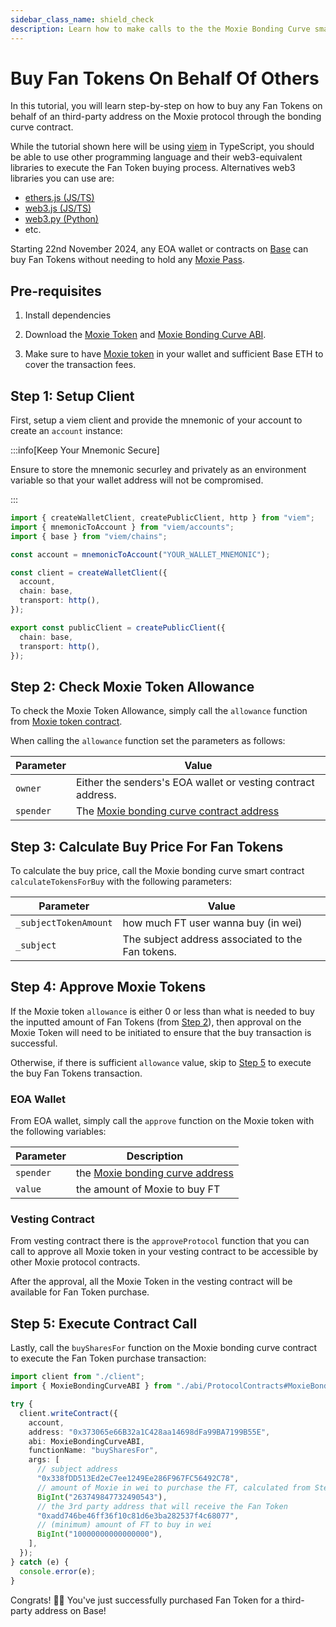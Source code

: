 ```yaml
---
sidebar_class_name: shield_check
description: Learn how to make calls to the the Moxie Bonding Curve smart contract to buy fan tokens on behalf of other address.
---
```



# Buy Fan Tokens On Behalf Of Others

In this tutorial, you will learn step-by-step on how to buy any Fan Tokens on behalf of an third-party address on the Moxie protocol through the bonding curve contract.

While the tutorial shown here will be using [viem](https://viem.sh) in TypeScript, you should be able to use other programming language and their web3-equivalent libraries to execute the Fan Token buying process. Alternatives web3 libraries you can use are:

- [ethers.js (JS/TS)](https://docs.ethers.org/v5/)
- [web3.js (JS/TS)](https://www.web3js.org/)
- [web3.py (Python)](https://web3py.readthedocs.io/en/stable/)
- etc.

Starting 22nd November 2024, any EOA wallet or contracts on [Base](https://base.org/) can buy Fan Tokens without needing to hold any [Moxie Pass](../../learn/glossary.mdx#moxie-pass).

## Pre-requisites

1. Install dependencies

<Install dependencies="viem" />

2. Download the [Moxie Token](https://github.com/moxie-protocol/contracts/blob/dev/packages/protocol/ignition/deployments/base-mainnet/artifacts/MoxieToken%23MoxieToken.json) and [Moxie Bonding Curve ABI](https://github.com/moxie-protocol/contracts/blob/dev/packages/protocol/ignition/deployments/base-mainnet/artifacts/ProtocolContracts%23MoxieBondingCurve.json).

3. Make sure to have [Moxie token](https://basescan.org/address/0x8C9037D1Ef5c6D1f6816278C7AAF5491d24CD527) in your wallet and sufficient Base ETH to cover the transaction fees.

## Step 1: Setup Client

First, setup a viem client and provide the mnemonic of your account to create an `account` instance:

:::info[Keep Your Mnemonic Secure]

Ensure to store the mnemonic securley and privately as an environment variable so that your wallet address will not be compromised.

:::

```ts title="client.ts"
import { createWalletClient, createPublicClient, http } from "viem";
import { mnemonicToAccount } from "viem/accounts";
import { base } from "viem/chains";

const account = mnemonicToAccount("YOUR_WALLET_MNEMONIC");

const client = createWalletClient({
  account,
  chain: base,
  transport: http(),
});

export const publicClient = createPublicClient({
  chain: base,
  transport: http(),
});
```

## Step 2: Check Moxie Token Allowance

To check the Moxie Token Allowance, simply call the `allowance` function from [Moxie token contract](https://basescan.org/address/0x8C9037D1Ef5c6D1f6816278C7AAF5491d24CD527).

When calling the `allowance` function set the parameters as follows:

| Parameter | Value                                                                                                               |
| --------- | ------------------------------------------------------------------------------------------------------------------- |
| `owner`   | Either the senders's EOA wallet or vesting contract address.                                                        |
| `spender` | The [Moxie bonding curve contract address](https://basescan.org/address/0x373065e66B32a1C428aa14698dFa99BA7199B55E) |

## Step 3: Calculate Buy Price For Fan Tokens

To calculate the buy price, call the Moxie bonding curve smart contract `calculateTokensForBuy` with the following parameters:

| Parameter             | Value                                             |
| --------------------- | ------------------------------------------------- |
| `_subjectTokenAmount` | how much FT user wanna buy (in wei)               |
| `_subject`            | The subject address associated to the Fan tokens. |

## Step 4: Approve Moxie Tokens

If the Moxie token `allowance` is either 0 or less than what is needed to buy the inputted amount of Fan Tokens (from [Step 2](./02-buy-fan-tokens-on-behalf-of-others.mdx#step-2-check-moxie-token-allowance)), then approval on the Moxie Token will need to be initiated to ensure that the buy transaction is successful.

Otherwise, if there is sufficient `allowance` value, skip to [Step 5](./02-buy-fan-tokens-on-behalf-of-others.mdx#step-5-execute-contract-call) to execute the buy Fan Tokens transaction.

### EOA Wallet

From EOA wallet, simply call the `approve` function on the Moxie token with the following variables:

| Parameter | Description                                                                                                |
| --------- | ---------------------------------------------------------------------------------------------------------- |
| `spender` | the [Moxie bonding curve address](https://basescan.org/address/0x373065e66B32a1C428aa14698dFa99BA7199B55E) |
| `value`   | the amount of Moxie to buy FT                                                                              |

### Vesting Contract

From vesting contract there is the `approveProtocol` function that you can call to approve all Moxie token in your vesting contract to be accessible by other Moxie protocol contracts.

After the approval, all the Moxie Token in the vesting contract will be available for Fan Token purchase.

## Step 5: Execute Contract Call

Lastly, call the `buySharesFor` function on the Moxie bonding curve contract to execute the Fan Token purchase transaction:

<Tabs>
  <TabItem value="viem-ts" label="Viem (TS)">

```ts title="index.ts"
import client from "./client";
import { MoxieBondingCurveABI } from "./abi/ProtocolContracts#MoxieBondingCurve.json";

try {
  client.writeContract({
    account,
    address: "0x373065e66B32a1C428aa14698dFa99BA7199B55E",
    abi: MoxieBondingCurveABI,
    functionName: "buySharesFor",
    args: [
      // subject address
      "0x338fDD513Ed2eC7ee1249Ee286F967FC56492C78",
      // amount of Moxie in wei to purchase the FT, calculated from Step 2
      BigInt("263749847732490543"),
      // the 3rd party address that will receive the Fan Token
      "0xadd746be46ff36f10c81d6e3ba282537f4c68077",
      // (minimum) amount of FT to buy in wei
      BigInt("10000000000000000"),
    ],
  });
} catch (e) {
  console.error(e);
}
```

</TabItem>
</Tabs>

Congrats! 🥳🎉 You've just successfully purchased Fan Token for a third-party address on Base!

<DeveloperSupport />
